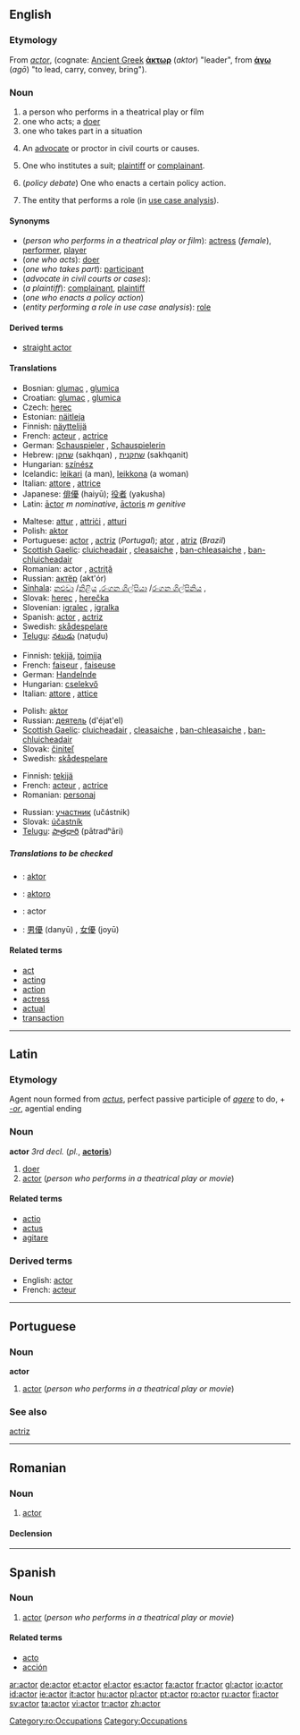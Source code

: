 {{wikipedia|dab=actor (disambiguation)|actor}}
==English==

===Etymology===
From {{L.}} ''[[#Latin|actor]]'', (cognate: [[Ancient Greek]] '''[[άκτωρ]]''' (''aktor'') "leader", from '''[[άγω]]''' (''agō'') "to lead, carry, convey, bring").

===Noun===
{{wikipedia|actor|actor (player)}}
{{en-noun}}

# a person who performs in a theatrical play or film
# one who acts; a [[doer]]
# one who takes part in a situation
# {{law}} An [[advocate]] or proctor in civil courts or causes.
# {{law}} One who institutes a suit; [[plaintiff]] or [[complainant]].
# (''policy debate'') One who enacts a certain policy action.
# {{software engineering}} The entity that performs a role (in [[use case analysis]]).

====Synonyms====
*(''person who performs in a theatrical play or film''): [[actress]] (''female''), [[performer]], [[player]]
*(''one who acts''): [[doer]]
*(''one who takes part''): [[participant]]
*(''advocate in civil courts or cases''):
*(''a plaintiff''): [[complainant]], [[plaintiff]]
*(''one who enacts a policy action'')
*(''entity performing a role in use case analysis''): [[role]]

====Derived terms====
*[[straight actor]]

====Translations====
{{trans-top|person who performs in a theatrical play or film}}
*Bosnian: [[glumac]] {{m}}, [[glumica]] {{f}}
*Croatian: [[glumac]] {{m}}, [[glumica]] {{f}}
*Czech: [[herec]] {{m}}
*Estonian: [[näitleja]]
*Finnish: [[näyttelijä]]
*French: [[acteur]] {{m}}, [[actrice]] {{f}}
*German: [[Schauspieler]] {{m}}, [[Schauspielerin]] {{f}}
*Hebrew: [[שחקן]] (sakhqan) {{m}}, [[שחקנית]] (sakhqanit) {{f}}
*Hungarian: [[színész]]
*Icelandic: [[leikari]] {{m}} (a man), [[leikkona]] {{f}} (a woman)
*Italian: [[attore]] {{m}}, [[attrice]] {{f}}
*Japanese: [[俳優]] (haiyū); [[役者]] (yakusha)
*Latin: [[actor#Latin|āctor]] ''m nominative'', [[actoris|āctoris]] ''m genitive''
{{trans-mid}}
*Maltese: [[attur]] {{m}}, [[attriċi]] {{f}}, [[atturi]] {{p}}
*Polish: [[aktor]] {{m}}
*Portuguese: [[actor#Portuguese|actor]] {{m}}, [[actriz]] {{f}} (''Portugal''); [[ator]] {{m}}, [[atriz]] {{f}} (''Brazil'')
*[[Scottish Gaelic]]: [[cluicheadair]] {{m}}, [[cleasaiche]] {{m}}, [[ban-chleasaiche]] {{f}}, [[ban-chluicheadair]] {{f}}
*Romanian: actor {{m}}, [[actriţă]] {{f}}
*Russian: [[актёр]] (akt'ór) {{m}}
*[[Sinhala]]: [[නළුවා]] {{m}}/[[නිළිය]] {{f}} ,[[රංගන ශිල්පියා]] {{m}}/[[රංගන ශිල්පිනිය]] {{f}} ,  {{n}}
*Slovak: [[herec]] {{m}}, [[herečka]] {{f}}
*Slovenian: [[igralec]] {{m}}, [[igralka]] {{f}}
*Spanish: [[actor#Spanish|actor]] {{m}}, [[actriz]] {{f}}
*Swedish: [[skådespelare]] {{c}}
*[[Telugu]]: [[నటుడు]] (naṭuḍu)
{{trans-bottom}}

{{trans-top|one who acts; a doer}}
*Finnish: [[tekijä]], [[toimija]]
*French: [[faiseur]] {{m}}, [[faiseuse]] {{f}}
*German: [[Handelnde]] {{c}}
*Hungarian: [[cselekvő]]
*Italian: [[attore]] {{m}}, [[attice]] {{f}}
{{trans-mid}}
*Polish: [[aktor]] {{m}}
*Russian: [[деятель]] (d'éjat'el) {{m}}
*[[Scottish Gaelic]]: [[cluicheadair]] {{m}}, [[cleasaiche]] {{m}}, [[ban-chleasaiche]] {{f}}, [[ban-chluicheadair]] {{f}}
*Slovak: [[činiteľ]] {{m}}
*Swedish: [[skådespelare]] {{c}}
{{trans-bottom}}

{{trans-top|one who takes part in a situation}}
*Finnish: [[tekijä]]
*French: [[acteur]] {{m}}, [[actrice]] {{f}}
*Romanian: [[personaj]]
{{trans-mid}}
*Russian: [[участник]] (učástnik) {{m}}
*Slovak: [[účastník]] {{m}}
*[[Telugu]]: [[పాత్రధారి]] (pātradʰāri)
{{trans-bottom}}

{{trans-top|advocate in civil courts or cases}}
{{trans-mid}}
{{trans-bottom}}

{{trans-top|plaintiff}}
{{trans-mid}}
{{trans-bottom}}

{{trans-top|one who enacts a policy action}}
{{trans-mid}}
{{trans-bottom}}

{{trans-top|entity performing a role in use case analysis}}
{{trans-mid}}
{{trans-bottom}}

=====Translations to be checked=====
{{checktrans}}
{{top}}
*{{ttbc|Albanian}}: [[aktor]]
*{{ttbc|Ido}}: [[aktoro]]
*{{ttbc|Interlingua}}: actor
{{mid}}
*{{ttbc|Japanese}}: [[男優]] (danyū) {{m}}, [[女優]] (joyū) {{f}}
{{bottom}}

====Related terms====
*[[act]]
*[[acting]]
*[[action]]
*[[actress]]
*[[actual]]
*[[transaction]]

----

==Latin==

===Etymology===
Agent noun formed from ''[[actus|actus]]'', perfect passive participle of ''[[agere|agere]]'' to do, + ''[[-or]]'', agential ending

===Noun===
'''actor''' {{m}} ''3rd decl.'' (''pl.'', '''[[actoris|actoris]]''')

# [[doer]]
# [[actor#English|actor]] (''person who performs in a theatrical play or movie'')

====Related terms====
*[[actio]]
*[[actus]]
*[[agitare]]

===Derived terms===
*English: [[#Noun|actor]]
*French: [[acteur]]

----

==Portuguese==

===Noun===
'''actor''' {{m}}

# [[actor#English|actor]] (''person who performs in a theatrical play or movie'')

===See also===
[[actriz]]

----

==Romanian==

===Noun===
{{ro-noun|gend=m|pl=actori|f=actriţă}}

# [[actor#English|actor]]

====Declension====
{{ro-noun-m|pl=actori|def=actorul}}

[[Category:ro:Occupations]]

----

==Spanish==

===Noun===
{{es-noun-mf|mpl=actores|f=actriz|fpl=actrices}}

# [[actor#English|actor]] (''person who performs in a theatrical play or movie'')

====Related terms====
*[[acto]] {{m}}
*[[acción]] {{f}}

[[Category:Occupations]]

[[ar:actor]]
[[de:actor]]
[[et:actor]]
[[el:actor]]
[[es:actor]]
[[fa:actor]]
[[fr:actor]]
[[gl:actor]]
[[io:actor]]
[[id:actor]]
[[ie:actor]]
[[it:actor]]
[[hu:actor]]
[[pl:actor]]
[[pt:actor]]
[[ro:actor]]
[[ru:actor]]
[[fi:actor]]
[[sv:actor]]
[[ta:actor]]
[[vi:actor]]
[[tr:actor]]
[[zh:actor]]